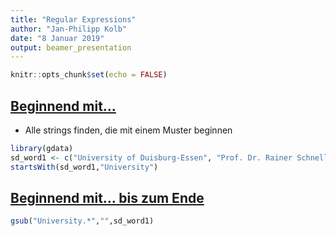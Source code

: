 ```yaml
---
title: "Regular Expressions"
author: "Jan-Philipp Kolb"
date: "8 Januar 2019"
output: beamer_presentation
---
```


```r
knitr::opts_chunk$set(echo = FALSE)
```

## [Beginnend mit...](https://www.rdocumentation.org/packages/gdata/versions/2.18.0/topics/startsWith)

- Alle strings finden, die mit einem Muster beginnen

```r
library(gdata)
sd_word1 <- c("University of Duisburg-Essen", "Prof. Dr. Rainer Schnell"  ,  "University of Duisburg-Essen","Duisburg University" )
startsWith(sd_word1,"University")
```

## [Beginnend mit... bis zum Ende](http://r.789695.n4.nabble.com/Match-beginning-and-end-of-string-grepl-td4696363.html)

```r
gsub("University.*","",sd_word1)
```

